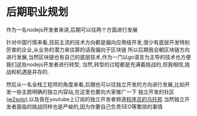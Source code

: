 # 后期职业规划

作为一名nodejs开发者来讲,后期可以往两个方面进行发展  

针对中国行情来看,目前主流的技术方向都是偏向应用级开发,很少有底层开发特别厉害的企业,从业务的潜力来估算的话我偏向于区块链
所以后期我会朝区块链方向进行发展,当然区块链也有自己的底层技术,作为一门以go语言为主导的技术也方便我们这些nodejs开发者进行转型,
当然,转型的过程都是充满着挑战的,但我相信,挑战和机遇是并存的.  

然后从一名全栈工程师的角度来看,后期也可以往独立开发的方向进行发展,比如开发一些主题明确的独立内容站,在这里也要向大家推广一下
独立开发的社区([w2solo](https://w2solo.com/)),以及我在youtube上订阅的独立开发者频道[程序员的乌托邦](https://www.youtube.com/channel/UCm5Z1WsCPhxl_NznRK0tvEw)
当然独立开发者面临的挑战同样也是严峻的,因为你要自己负责SEO等繁琐的事情


